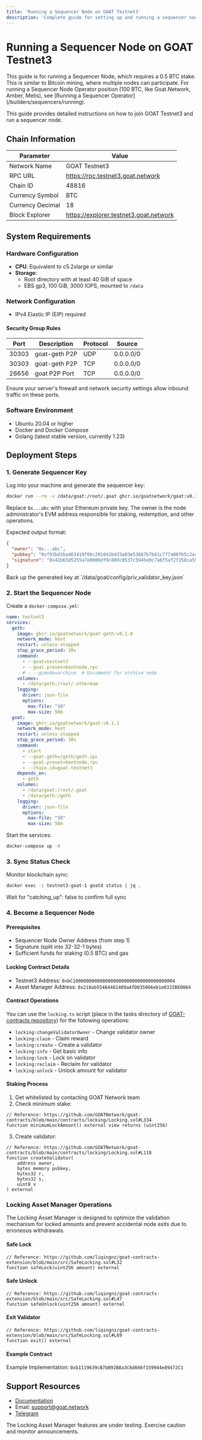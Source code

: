 ```yaml
---
title: 'Running a Sequencer Node on GOAT Testnet3'
description: 'Complete guide for setting up and running a sequencer node (0.5 BTC stake) on GOAT Testnet3'
---
```



# Running a Sequencer Node on GOAT Testnet3

<Callout type="info">
  This guide is for running a Sequencer Node, which requires a 0.5 BTC stake. This is similar to Bitcoin mining, where multiple nodes can participate. For running a Sequencer Node Operator position (100 BTC, like Goat.Network, Amber, Metis), see [Running a Sequencer Operator](/builders/sequencers/running).
</Callout>

This guide provides detailed instructions on how to join GOAT Testnet3 and run a sequencer node.

## Chain Information

| Parameter | Value |
|-----------|-------|
| Network Name | GOAT Testnet3 |
| RPC URL | https://rpc.testnet3.goat.network |
| Chain ID | 48816 |
| Currency Symbol | BTC |
| Currency Decimal | 18 |
| Block Explorer | https://explorer.testnet3.goat.network |

## System Requirements

### Hardware Configuration

- **CPU**: Equivalent to c5.2xlarge or similar
- **Storage**:
  - Root directory with at least 40 GiB of space
  - EBS gp3, 100 GiB, 3000 IOPS, mounted to `/data`

### Network Configuration

- IPv4 Elastic IP (EIP) required

#### Security Group Rules

| Port | Description | Protocol | Source |
|------|-------------|----------|---------|
| 30303 | goat-geth P2P | UDP | 0.0.0.0/0 |
| 30303 | goat-geth P2P | TCP | 0.0.0.0/0 |
| 26656 | goat P2P Port | TCP | 0.0.0.0/0 |

<Callout type="info">
  Ensure your server's firewall and network security settings allow inbound traffic on these ports.
</Callout>

### Software Environment

- Ubuntu 20.04 or higher
- Docker and Docker Compose
- Golang (latest stable version, currently 1.23)

## Deployment Steps

### 1. Generate Sequencer Key

Log into your machine and generate the sequencer key:

```bash
docker run --rm -v /data/goat:/root/.goat ghcr.io/goatnetwork/goat:v0.1.1 modgen locking sign --owner 0x...abc --eth-chain-id 48816
```

Replace `0x...abc` with your Ethereum private key. The owner is the node administrator's EVM address responsible for staking, redemption, and other operations.

Expected output format:
```json
{
  "owner": "0x...abc",
  "pubkey": "0xf93bd3bad63419f0bc201043b433a03e53867b7b01c7f7a08fb5c2a4e14ce89bd6303df7e5bca824c5c6526aa748f4eef20d9879de26bfda0b00414cb6b76ff8",
  "signature": "0x41b65d5255a7e0006df9c80dc0537c5945e0c7a6f5af2f258ca5969f665f16654449d79355ec2f00d847c4949024216d979057808ccd3dfaf3d8b5d6aa51b1d100"
}
```

<Callout type="warning">
  Back up the generated key at `/data/goat/config/priv_validator_key.json`
</Callout>

### 2. Start the Sequencer Node

Create a `docker-compose.yml`:

```yaml
name: testnet3
services:
  geth:
    image: ghcr.io/goatnetwork/goat-geth:v0.1.0
    network_mode: host
    restart: unless-stopped
    stop_grace_period: 30s
    command:
      - --goat=testnet3
      - --goat.preset=bootnode,rpc
      # - --gcmode=archive  # Uncomment for archive node
    volumes:
      - /data/geth:/root/.ethereum
    logging:
      driver: json-file
      options:
        max-file: "10"
        max-size: 50m
  goat:
    image: ghcr.io/goatnetwork/goat:v0.1.1
    network_mode: host
    restart: unless-stopped
    stop_grace_period: 30s
    command:
      - start
      - --goat.geth=/geth/geth.ipc
      - --goat.preset=bootnode,rpc
      - --chain-id=goat-testnet3
    depends_on:
      - geth
    volumes:
      - /data/goat:/root/.goat
      - /data/geth:/geth
    logging:
      driver: json-file
      options:
        max-file: "10"
        max-size: 50m
```

Start the services:
```bash
docker-compose up -d
```

### 3. Sync Status Check

Monitor blockchain sync:
```bash
docker exec -i testnet3-goat-1 goatd status | jq .
```

<Callout type="info">
  Wait for "catching_up": false to confirm full sync
</Callout>

### 4. Become a Sequencer Node

#### Prerequisites
- Sequencer Node Owner Address (from step 1)
- Signature (split into 32-32-1 bytes)
- Sufficient funds for staking (0.5 BTC) and gas

#### Locking Contract Details
- Testnet3 Address: `0xbC10000000000000000000000000000000000004`
- Asset Manager Address: `0x218ab55484482409aAfD035066eb1e0315BE0084`

#### Contract Operations

You can use the `locking.ts` script (place in the tasks directory of [GOAT-contracts repository](https://github.com/GOATNetwork/goat-contracts)) for the following operations:

- `locking:changeValidatorOwner` - Change validator owner
- `locking:claim` - Claim reward
- `locking:create` - Create a validator
- `locking:info` - Get basic info
- `locking:lock` - Lock on validator
- `locking:reclaim` - Reclaim for validator
- `locking:unlock` - Unlock amount for validator

#### Staking Process

1. Get whitelisted by contacting GOAT Network team
2. Check minimum stake:
```solidity
// Reference: https://github.com/GOATNetwork/goat-contracts/blob/main/contracts/locking/Locking.sol#L334
function minimumLockAmount() external view returns (uint256)
```

3. Create validator:
```solidity
// Reference: https://github.com/GOATNetwork/goat-contracts/blob/main/contracts/locking/Locking.sol#L118
function createValidator(
    address owner,
    bytes memory pubkey,
    bytes32 r,
    bytes32 s,
    uint8 v
) external
```

### Locking Asset Manager Operations

<Callout type="info">
  The Locking Asset Manager is designed to optimize the validation mechanism for locked amounts and prevent accidental node exits due to erroneous withdrawals.
</Callout>

#### Safe Lock
```solidity
// Reference: https://github.com/liqingnz/goat-contracts-extension/blob/main/src/SafeLocking.sol#L32
function safeLock(uint256 amount) external
```

#### Safe Unlock
```solidity
// Reference: https://github.com/liqingnz/goat-contracts-extension/blob/main/src/SafeLocking.sol#L47
function safeUnlock(uint256 amount) external
```

#### Exit Validator
```solidity
// Reference: https://github.com/liqingnz/goat-contracts-extension/blob/main/src/SafeLocking.sol#L69
function exit() external
```

#### Example Contract
Example Implementation: `0xb1119639cB7bB92B8a3C6d666f159944e89472C1`

## Support Resources

- [Documentation](https://docs.goat.network)
- Email: support@goat.network
- [Telegram](https://t.me/+5JwHzveSo4IxMGY5)

<Callout type="warning">
  The Locking Asset Manager features are under testing. Exercise caution and monitor announcements.
</Callout>